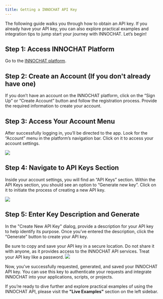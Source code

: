 ```yaml
---
title: Getting a INNOCHAT API Key
---
```


The following guide walks you through how to obtain an API key. If you already have your API key,
you can also explore practical examples and integration tips to jump start your journey with INNOCHAT. Let’s begin!

## Step 1: Access INNOCHAT Platform

Go to the [INNOCHAT platform](https://app.innochat.ch).

## Step 2: Create an Account (If you don't already have one)

If you don’t have an account on the INNOCHAT platform, click on the “Sign Up” or “Create Account”
button and follow the registration process. Provide the required information to create your account.

## Step 3: Access Your Account Menu

After successfully logging in, you’ll be directed to the app. Look for the “Account” menu in the platform’s
navigation bar. Click on it to access your account settings.

<Frame>
  <img src="/images/api-key-1.png" />
</Frame>

## Step 4: Navigate to API Keys Section

Inside your account settings, you will find an “API Keys” section. Within the API Keys section,
you should see an option to “Generate new key”. Click on it to initiate the process of creating a new API key.

<Frame>
  <img src="/images/api-key-2.png" />
</Frame>

## Step 5: Enter Key Description and Generate

In the "Create New API Key" dialog, provide a description for your API key to help identify its purpose.
Once you’ve entered the description, click the “Generate” button to create your API key.

<Warning>
  Be sure to copy and save your API key in a secure location. Do not share it
  with anyone, as it provides access to the INNOCHAT API services. Treat your
  API key like a password.
</Warning>

<Frame>
  <img src="/images/api-key-3.png" />
</Frame>

Now, you’ve successfully requested, generated, and saved your INNOCHAT API key.
You can use this key to authenticate your requests and integrate INNOCHAT into your applications, scripts, or projects.

If you’re ready to dive further and explore practical examples of using the INNOCHAT API, please visit the **"Live Examples"** section on the left sidebar.
